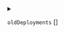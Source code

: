 
<details>
<summary>

`oldDeployments`  <span class="config-field-type">[]</span> 

</summary>

DEPRECATED: OldDeployments references the old deployments

</details>
